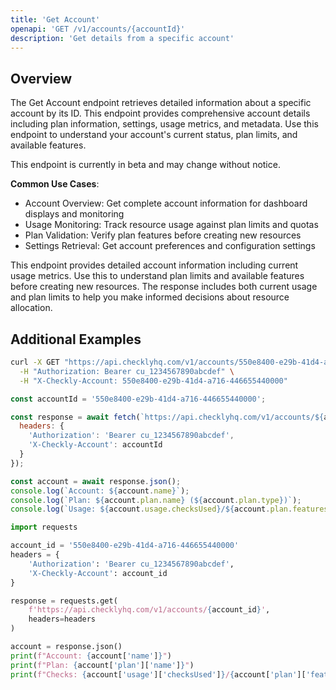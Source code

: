 ```yaml
---
title: 'Get Account'
openapi: 'GET /v1/accounts/{accountId}'
description: 'Get details from a specific account'
---
```


## Overview

The Get Account endpoint retrieves detailed information about a specific account by its ID. This endpoint provides comprehensive account details including plan information, settings, usage metrics, and metadata. Use this endpoint to understand your account's current status, plan limits, and available features.

<Warning>
This endpoint is currently in beta and may change without notice.
</Warning>

**Common Use Cases**:
- Account Overview: Get complete account information for dashboard displays and monitoring
- Usage Monitoring: Track resource usage against plan limits and quotas
- Plan Validation: Verify plan features before creating new resources
- Settings Retrieval: Get account preferences and configuration settings

<Note>
This endpoint provides detailed account information including current usage metrics. Use this to understand plan limits and available features before creating new resources. The response includes both current usage and plan limits to help you make informed decisions about resource allocation.
</Note>


## Additional Examples

<CodeGroup>

```bash Get Account Details
curl -X GET "https://api.checklyhq.com/v1/accounts/550e8400-e29b-41d4-a716-446655440000" \
  -H "Authorization: Bearer cu_1234567890abcdef" \
  -H "X-Checkly-Account: 550e8400-e29b-41d4-a716-446655440000"
```

```javascript Check Usage Limits
const accountId = '550e8400-e29b-41d4-a716-446655440000';

const response = await fetch(`https://api.checklyhq.com/v1/accounts/${accountId}`, {
  headers: {
    'Authorization': 'Bearer cu_1234567890abcdef',
    'X-Checkly-Account': accountId
  }
});

const account = await response.json();
console.log(`Account: ${account.name}`);
console.log(`Plan: ${account.plan.name} (${account.plan.type})`);
console.log(`Usage: ${account.usage.checksUsed}/${account.plan.features.maxChecks} checks`);
```

```python Validate Plan Features
import requests

account_id = '550e8400-e29b-41d4-a716-446655440000'
headers = {
    'Authorization': 'Bearer cu_1234567890abcdef',
    'X-Checkly-Account': account_id
}

response = requests.get(
    f'https://api.checklyhq.com/v1/accounts/{account_id}',
    headers=headers
)

account = response.json()
print(f"Account: {account['name']}")
print(f"Plan: {account['plan']['name']}")
print(f"Checks: {account['usage']['checksUsed']}/{account['plan']['features']['maxChecks']}")
```

</CodeGroup>
